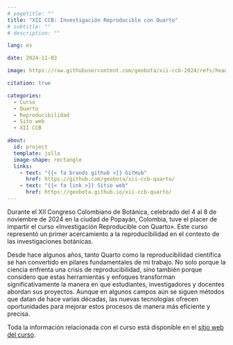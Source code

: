```yaml
---
# pagetitle: ""
title: "XII CCB: Investigación Reproducible con Quarto"
# subtitle: ""
# description: ""

lang: es

date: 2024-11-03

image: https://raw.githubusercontent.com/geobota/xii-ccb-2024/refs/heads/main/images/xii-ccb_quarto-curso_hexsticker_02.svg

citation: true

categories: 
  - Curso
  - Quarto
  - Reproducibilidad
  - Sito web
  - XII CCB

about:
  id: project
  template: jolla
  image-shape: rectangle
  links:
    - text: "{{< fa brands github >}} GitHub"
      href: https://github.com/geobota/xii-ccb-quarto/
    - text: "{{< fa link >}} Sitio web"
      href: https://geobota.github.io/xii-ccb-quarto/
---
```


:::{ #project}
:::

Durante el XII Congreso Colombiano de Botánica, celebrado del 4 al 8 de noviembre de 2024 en la ciudad de Popayán, Colombia, tuve el placer de impartir el curso «Investigación Reproducible con Quarto». Este curso representó un primer acercamiento a la reproducibilidad en el contexto de las investigaciones botánicas.

Desde hace algunos años, tanto Quarto como la reproducibilidad científica se han convertido en pilares fundamentales de mi trabajo. No solo porque la ciencia enfrenta una crisis de reproducibilidad, sino también porque considero que estas herramientas y enfoques transforman significativamente la manera en que estudiantes, investigadores y docentes abordan sus proyectos. Aunque en algunos campos aún se siguen métodos que datan de hace varias décadas, las nuevas tecnologías ofrecen oportunidades para mejorar estos procesos de manera más eficiente y precisa.

Toda la información relacionada con el curso está disponible en el [sitio web del curso](https://geobota.github.io/xii-ccb-quarto/).  
